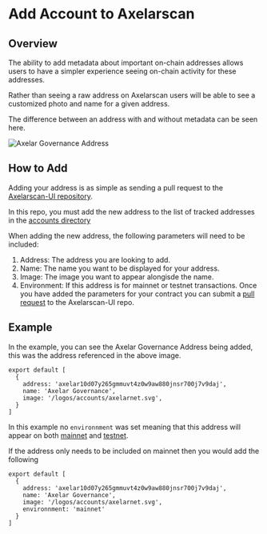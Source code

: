 # Add Account to Axelarscan

## Overview

The ability to add metadata about important on-chain addresses allows users to have a simpler experience seeing on-chain activity for these addresses.

Rather than seeing a raw address on Axelarscan users will be able to see a customized photo and name for a given address.

The difference between an address with and without metadata can be seen here.

![Axelar Governance Address](/images/axelar-governance-address.png)


## How to Add

Adding your address is as simple as sending a pull request to the [Axelarscan-UI repository](https://github.com/CoinHippo-Labs/axelarscan-ui/tree/main). 

In this repo, you must add the new address to the list of tracked addresses in the [accounts directory](https://github.com/CoinHippo-Labs/axelarscan-ui/blob/main/data/accounts/index.js)

When adding the new address, the following parameters will need to be included:

1. Address: The address you are looking to add.
2. Name: The name you want to be displayed for your address.
3. Image: The image you want to appear alongisde the name.
4. Environment: If this address is for mainnet or testnet transactions.
Once you have added the parameters for your contract you can submit a [pull request](https://github.com/CoinHippo-Labs/axelarscan-ui/pulls) to the Axelarscan-UI repo.


## Example

In the example, you can see the Axelar Governance Address being added, this was the address referenced in the above image.

```
export default [
  {
    address: 'axelar10d07y265gmmuvt4z0w9aw880jnsr700j7v9daj',
    name: 'Axelar Governance',
    image: '/logos/accounts/axelarnet.svg',
  }
]
```


In this example no `environnment` was set meaning that this address will appear on both [mainnet](https://axelarscan.io/account/axelar10d07y265gmmuvt4z0w9aw880jnsr700j7v9daj) and [testnet](https://testnet.axelarscan.io/account/axelar10d07y265gmmuvt4z0w9aw880jnsr700j7v9daj).

If the address only needs to be included on mainnet then you would add the following 

```
export default [
  {
    address: 'axelar10d07y265gmmuvt4z0w9aw880jnsr700j7v9daj',
    name: 'Axelar Governance',
    image: '/logos/accounts/axelarnet.svg',
    environnment: 'mainnet'
  }
]
```



